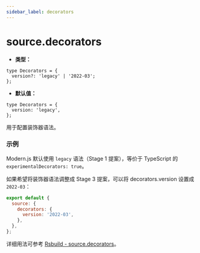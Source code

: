 ```yaml
---
sidebar_label: decorators
---
```


# source.decorators

- **类型：**
```
type Decorators = {
  version?: 'legacy' | '2022-03';
};
```

- **默认值：**

```
type Decorators = {
  version: 'legacy',
};
```

用于配置装饰器语法。

### 示例

Modern.js 默认使用 `legacy` 语法（Stage 1 提案），等价于 TypeScript 的 `experimentalDecorators: true`。

如果希望将装饰器语法调整成 Stage 3 提案，可以将 decorators.version 设置成 `2022-03`：

```js
export default {
  source: {
    decorators: {
      version: '2022-03',
    },
  },
};
```

详细用法可参考 [Rsbuild - source.decorators](https://rsbuild.dev/zh/config/source/decorators)。
